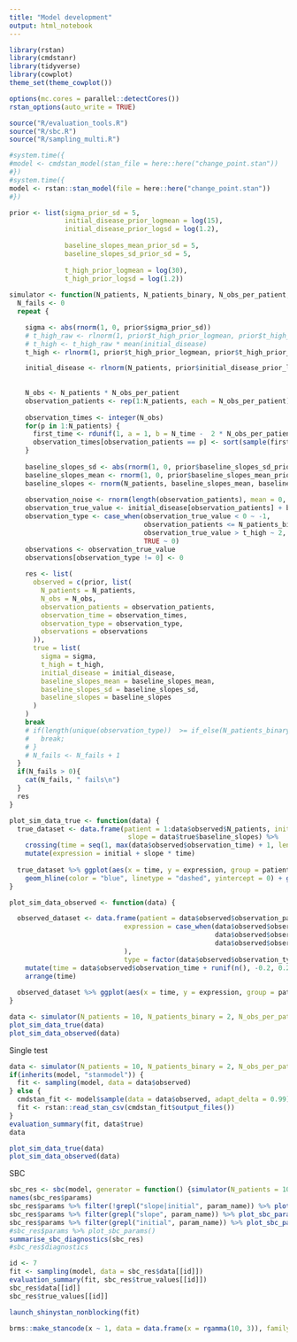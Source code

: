 ---
title: "Model development"
output: html_notebook
---

```{r setup}
library(rstan)
library(cmdstanr)
library(tidyverse)
library(cowplot)
theme_set(theme_cowplot())

options(mc.cores = parallel::detectCores())
rstan_options(auto_write = TRUE)

source("R/evaluation_tools.R")
source("R/sbc.R")
source("R/sampling_multi.R")
```


```{r}
#system.time({
#model <- cmdstan_model(stan_file = here::here("change_point.stan"))
#})
#system.time({
model <- rstan::stan_model(file = here::here("change_point.stan"))
#})
```


```{r}
prior <- list(sigma_prior_sd = 5,
              initial_disease_prior_logmean = log(15),
              initial_disease_prior_logsd = log(1.2),
              
              baseline_slopes_mean_prior_sd = 5,
              baseline_slopes_sd_prior_sd = 5,
              
              t_high_prior_logmean = log(30),
              t_high_prior_logsd = log(1.2))
              
simulator <- function(N_patients, N_patients_binary, N_obs_per_patient, N_time, prior) {
  N_fails <- 0
  repeat {

    sigma <- abs(rnorm(1, 0, prior$sigma_prior_sd))
    # t_high_raw <- rlnorm(1, prior$t_high_prior_logmean, prior$t_high_prior_logsd)
    # t_high <- t_high_raw * mean(initial_disease)
    t_high <- rlnorm(1, prior$t_high_prior_logmean, prior$t_high_prior_logsd)

    initial_disease <- rlnorm(N_patients, prior$initial_disease_prior_logmean, prior$initial_disease_prior_logsd)
    
        
    N_obs <- N_patients * N_obs_per_patient
    observation_patients <- rep(1:N_patients, each = N_obs_per_patient)
    
    observation_times <- integer(N_obs)
    for(p in 1:N_patients) {
      first_time <- rdunif(1, a = 1, b = N_time -  2 * N_obs_per_patient + 1)
      observation_times[observation_patients == p] <- sort(sample(first_time:(first_time + 2 * N_obs_per_patient - 1), N_obs_per_patient))
    }
    
    baseline_slopes_sd <- abs(rnorm(1, 0, prior$baseline_slopes_sd_prior_sd))
    baseline_slopes_mean <- rnorm(1, 0, prior$baseline_slopes_mean_prior_sd)
    baseline_slopes <- rnorm(N_patients, baseline_slopes_mean, baseline_slopes_sd)
    
    observation_noise <- rnorm(length(observation_patients), mean = 0, sd = sigma)
    observation_true_value <- initial_disease[observation_patients] + baseline_slopes[observation_patients] * observation_times + observation_noise
    observation_type <- case_when(observation_true_value < 0 ~ -1,
                                  observation_patients <= N_patients_binary ~ 1, #The POS case
                                  observation_true_value > t_high ~ 2,
                                  TRUE ~ 0)
    observations <- observation_true_value
    observations[observation_type != 0] <- 0
  
    res <- list(
      observed = c(prior, list(
        N_patients = N_patients,
        N_obs = N_obs,
        observation_patients = observation_patients,
        observation_time = observation_times,
        observation_type = observation_type,
        observations = observations
      )),
      true = list(
        sigma = sigma,
        t_high = t_high,
        initial_disease = initial_disease,
        baseline_slopes_mean = baseline_slopes_mean,
        baseline_slopes_sd = baseline_slopes_sd,
        baseline_slopes = baseline_slopes
      )
    )
    break
    # if(length(unique(observation_type))  >= if_else(N_patients_binary >= 1, 4, 3)) {
    #   break;
    # }
    # N_fails <- N_fails + 1
  }
  if(N_fails > 0){
    cat(N_fails, " fails\n")
  }
  res
}
```

```{r}
plot_sim_data_true <- function(data) {
  true_dataset <- data.frame(patient = 1:data$observed$N_patients, initial = data$true$initial_disease, 
                              slope = data$true$baseline_slopes) %>% 
    crossing(time = seq(1, max(data$observed$observation_time) + 1, length.out = 50)) %>%
    mutate(expression = initial + slope * time)
  
  true_dataset %>% ggplot(aes(x = time, y = expression, group = patient)) + geom_line() + 
    geom_hline(color = "blue", linetype = "dashed", yintercept = 0) + geom_hline(color = "blue", linetype = "dashed", yintercept = data$true$t_high) 
}

plot_sim_data_observed <- function(data) {

  observed_dataset <- data.frame(patient = data$observed$observation_patients, 
                             expression = case_when(data$observed$observation_type <= 0 ~ data$observed$observations,
                                                    data$observed$observation_type == 1 ~ mean(data$observed$observations),
                                                    data$observed$observation_type == 2 ~ max(data$observed$observations)
                             ),
                             type = factor(data$observed$observation_type))  %>%
    mutate(time = data$observed$observation_time + runif(n(), -0.2, 0.2)) %>%
    arrange(time)
  
  observed_dataset %>% ggplot(aes(x = time, y = expression, group = patient, shape = type)) + geom_line() + geom_point()
}

```

```{r}
data <- simulator(N_patients = 10, N_patients_binary = 2, N_obs_per_patient = 3, N_time = 15, prior = prior)
plot_sim_data_true(data)
plot_sim_data_observed(data)

```


Single test

```{r}
data <- simulator(N_patients = 10, N_patients_binary = 2, N_obs_per_patient = 3, N_time = 15, prior = prior)
if(inherits(model, "stanmodel")) {
  fit <- sampling(model, data = data$observed)
} else {
  cmdstan_fit <- model$sample(data = data$observed, adapt_delta = 0.99)
  fit <- rstan::read_stan_csv(cmdstan_fit$output_files())
}
evaluation_summary(fit, data$true)
data

plot_sim_data_true(data)
plot_sim_data_observed(data)

```

SBC

```{r}
sbc_res <- sbc(model, generator = function() {simulator(N_patients = 10, N_patients_binary = 2, N_obs_per_patient = 3, N_time = 10, prior = prior)}, N_steps = 50, control = list(adapt_delta = 0.95))
names(sbc_res$params)
sbc_res$params %>% filter(!grepl("slope|initial", param_name)) %>% plot_sbc_params()
sbc_res$params %>% filter(grepl("slope", param_name)) %>% plot_sbc_params()
sbc_res$params %>% filter(grepl("initial", param_name)) %>% plot_sbc_params()
#sbc_res$params %>% plot_sbc_params()
summarise_sbc_diagnostics(sbc_res)
#sbc_res$diagnostics
```

```{r}
id <- 7
fit <- sampling(model, data = sbc_res$data[[id]])
evaluation_summary(fit, sbc_res$true_values[[id]])
sbc_res$data[[id]]
sbc_res$true_values[[id]]

launch_shinystan_nonblocking(fit)

```




```{r}
brms::make_stancode(x ~ 1, data = data.frame(x = rgamma(10, 3)), family = Gamma(link = "log"))
```

